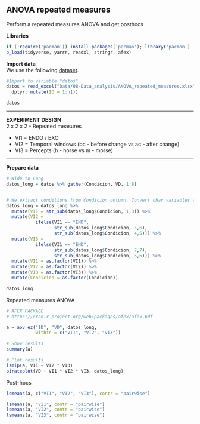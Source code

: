 ## ANOVA repeated measures

Perform a repeated measures ANOVA and get posthocs

**Libraries**
```r
if (!require('pacman')) install.packages('pacman'); library('pacman')
p_load(tidyverse, yarrr, readxl, stringr, afex) 
```



**Import data**  
We use the following [dataset](Data/08-Data_analysis/ANOVA_repeated_measures.xlsx).
```r
#Import to variable "datos"
datos = read_excel("Data/08-Data_analysis/ANOVA_repeated_measures.xlsx") %>% 
  dplyr::mutate(ID = 1:n())

datos
```

***

**EXPERIMENT DESIGN**  
2 x 2 x 2 - Repeated measures  

* VI1 = ENDO / EXO
* VI2 = Temporal windows (bc - before change vs  ac - after change)
* VI3 = Percepts (h - horse vs m - morse)
 
***

**Prepare data**
```r
# Wide to Long
datos_long = datos %>% gather(Condicion, VD, 1:8)


# We extract conditions from Condicion column. Convert char variables to factor
datos_long = datos_long %>%
  mutate(VI1 = str_sub(datos_long$Condicion, 1,3)) %>%
  mutate(VI2 = 
           ifelse(VI1 == "END", 
                  str_sub(datos_long$Condicion, 5,6), 
                  str_sub(datos_long$Condicion, 4,5))) %>%
  mutate(VI3 = 
           ifelse(VI1 == "END", 
                  str_sub(datos_long$Condicion, 7,7), 
                  str_sub(datos_long$Condicion, 6,6))) %>%
  mutate(VI1 = as.factor(VI1)) %>%
  mutate(VI2 = as.factor(VI2)) %>%
  mutate(VI3 = as.factor(VI3)) %>%
  mutate(Condicion = as.factor(Condicion))

datos_long
```


Repeated measures ANOVA
```r
# AFEX PACKAGE
# https://cran.r-project.org/web/packages/afex/afex.pdf

a = aov_ez("ID", "VD", datos_long,
           within = c("VI1", "VI2", "VI3"))

# Show results
summary(a)

# Plot results
lsmip(a, VI1 ~ VI2 * VI3)
pirateplot(VD ~ VI1 * VI2 * VI3, datos_long)

```

Post-hocs
```r
lsmeans(a, c("VI1", "VI2", "VI3"), contr = "pairwise")

lsmeans(a, "VI1", contr = "pairwise")
lsmeans(a, "VI2", contr = "pairwise")
lsmeans(a, "VI3", contr = "pairwise")

```